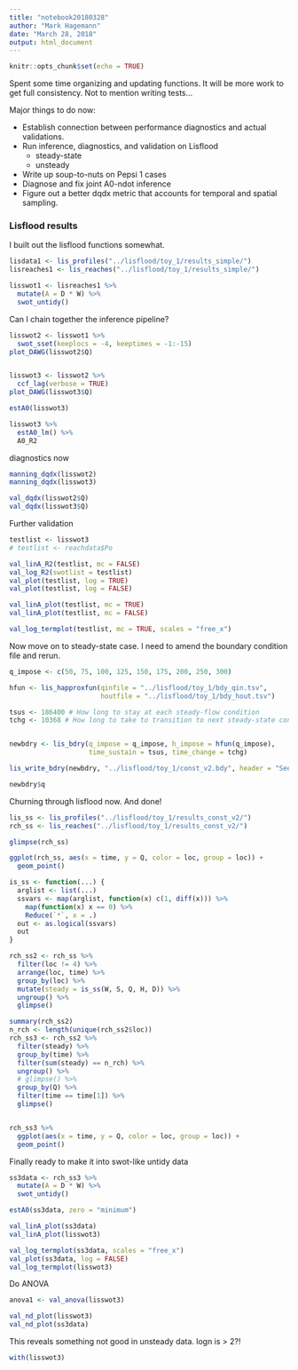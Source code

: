 ```yaml
---
title: "notebook20180328"
author: "Mark Hagemann"
date: "March 28, 2018"
output: html_document
---
```


```r
knitr::opts_chunk$set(echo = TRUE)
```

Spent some time organizing and updating functions. It will be more work to get full consistency. Not to mention writing tests...

Major things to do now:

- Establish connection between performance diagnostics and actual validations.
- Run inference, diagnostics, and validation on Lisflood
    - steady-state
    - unsteady
- Write up soup-to-nuts on Pepsi 1 cases
- Diagnose and fix joint A0-ndot inference
- Figure out a better dqdx metric that accounts for temporal and spatial sampling. 


### Lisflood results

I built out the lisflood functions somewhat. 

```r
lisdata1 <- lis_profiles("../lisflood/toy_1/results_simple/")
lisreaches1 <- lis_reaches("../lisflood/toy_1/results_simple/")

lisswot1 <- lisreaches1 %>% 
  mutate(A = D * W) %>% 
  swot_untidy()
```

Can I chain together the inference pipeline?

```r
lisswot2 <- lisswot1 %>% 
  swot_sset(keeplocs = -4, keeptimes = -1:-15)
plot_DAWG(lisswot2$Q)


lisswot3 <- lisswot2 %>% 
  ccf_lag(verbose = TRUE) 
plot_DAWG(lisswot3$Q)

estA0(lisswot3)

lisswot3 %>% 
  estA0_lm() %>% 
  A0_R2

```

diagnostics now

```r
manning_dqdx(lisswot2)
manning_dqdx(lisswot3)

val_dqdx(lisswot2$Q)
val_dqdx(lisswot3$Q)
```

Further validation

```r
testlist <- lisswot3
# testlist <- reachdata$Po

val_linA_R2(testlist, mc = FALSE)
val_log_R2(swotlist = testlist)
val_plot(testlist, log = TRUE)
val_plot(testlist, log = FALSE)

val_linA_plot(testlist, mc = TRUE) 
val_linA_plot(testlist, mc = FALSE)

val_log_termplot(testlist, mc = TRUE, scales = "free_x")
```


Now move on to steady-state case. I need to amend the boundary condition file and rerun. 

```r
q_impose <- c(50, 75, 100, 125, 150, 175, 200, 250, 300)

hfun <- lis_happroxfun(qinfile = "../lisflood/toy_1/bdy_qin.tsv", 
                       houtfile = "../lisflood/toy_1/bdy_hout.tsv")

tsus <- 186400 # How long to stay at each steady-flow condition
tchg <- 10368 # How long to take to transition to next steady-state condition


newbdry <- lis_bdry(q_impose = q_impose, h_impose = hfun(q_impose), 
                    time_sustain = tsus, time_change = tchg)

lis_write_bdry(newbdry, "../lisflood/toy_1/const_v2.bdy", header = "See notebook20180328.Rmd")

newbdry$q
```

Churning through lisflood now. And done!

```r
lis_ss <- lis_profiles("../lisflood/toy_1/results_const_v2/")
rch_ss <- lis_reaches("../lisflood/toy_1/results_const_v2/")

glimpse(rch_ss)

ggplot(rch_ss, aes(x = time, y = Q, color = loc, group = loc)) + 
  geom_point()

is_ss <- function(...) {
  arglist <- list(...)
  ssvars <- map(arglist, function(x) c(1, diff(x))) %>% 
    map(function(x) x == 0) %>% 
    Reduce(`*`, x = .)
  out <- as.logical(ssvars)
  out
}

rch_ss2 <- rch_ss %>% 
  filter(loc != 4) %>% 
  arrange(loc, time) %>%
  group_by(loc) %>% 
  mutate(steady = is_ss(W, S, Q, H, D)) %>% 
  ungroup() %>% 
  glimpse()

summary(rch_ss2)
n_rch <- length(unique(rch_ss2$loc))
rch_ss3 <- rch_ss2 %>% 
  filter(steady) %>% 
  group_by(time) %>% 
  filter(sum(steady) == n_rch) %>% 
  ungroup() %>% 
  # glimpse() %>% 
  group_by(Q) %>% 
  filter(time == time[1]) %>% 
  glimpse()


rch_ss3 %>% 
  ggplot(aes(x = time, y = Q, color = loc, group = loc)) + 
  geom_point()

```

Finally ready to make it into swot-like untidy data

```r
ss3data <- rch_ss3 %>% 
  mutate(A = D * W) %>% 
  swot_untidy()

estA0(ss3data, zero = "minimum")

val_linA_plot(ss3data)
val_linA_plot(lisswot3)

val_log_termplot(ss3data, scales = "free_x")
val_plot(ss3data, log = FALSE)
val_log_termplot(lisswot3)

```


Do ANOVA

```r
anova1 <- val_anova(lisswot3)

val_nd_plot(lisswot3)
val_nd_plot(ss3data)
```

This reveals something not good in unsteady data. logn is > 2?!

```r
with(lisswot3)
```

